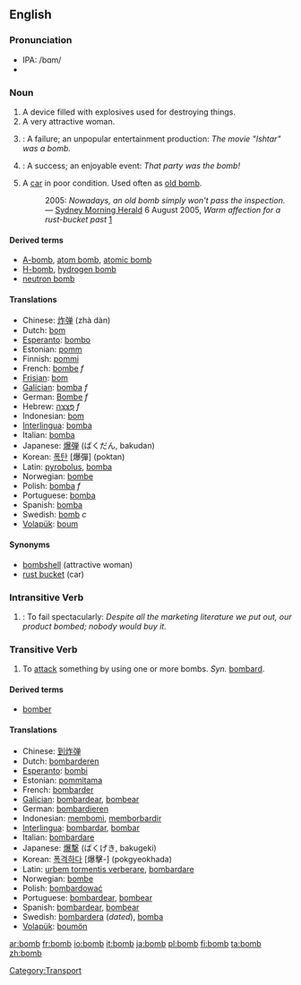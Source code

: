 {{See|Bomb}}
==English==
===Pronunciation===
* IPA: /bɑm/
*{{audio|en-us-bomb.ogg|Audio (US)}}

===Noun===
{{en-noun-reg}}

#A device filled with explosives used for destroying things.
#A very attractive woman.
# {{slang}}: A failure; an unpopular entertainment production: ''The movie "Ishtar" was a bomb.''
# {{slang}}: A success; an enjoyable event: ''That party was the bomb!''
# {{AU}} {{colloquial}} A [[car]] in poor condition.  Used often as [[old bomb]].
#: 2005: ''Nowadays, an old bomb simply won't pass the inspection.'' &mdash; [[w:Sydney Morning Herald|Sydney Morning Herald]] 6 August 2005, ''Warm affection for a rust-bucket past'' [http://www.smh.com.au/news/words/warm-affection-for-a-rustbucket-past/2005/08/04/1123125839592.html]
[[Category:Transport]]

====Derived terms====
*[[A-bomb]], [[atom bomb]], [[atomic bomb]]
*[[H-bomb]], [[hydrogen bomb]]
*[[neutron bomb]]

====Translations====
*Chinese: [[炸弹]] (zhà dàn)
*Dutch: [[bom]]
*[[Esperanto]]: [[bombo]]
*Estonian: [[pomm]]
*Finnish: [[pommi]]
*French: [[bombe]] ''f''
*[[Frisian]]: [[bom]]
*[[Galician]]: [[bomba]] ''f''
*German: [[Bombe]] ''f''
*Hebrew: [[פצצה|פְּצָצָה]] ''f''
*Indonesian: [[bom]]
*[[Interlingua]]: [[bomba]]
*Italian: [[bomba]]
*Japanese: [[爆弾]] (ばくだん, bakudan)
*Korean: [[폭탄]] [爆彈] (poktan)
*Latin: [[pyrobolus]], [[bomba]]
*Norwegian: [[bombe]]
*Polish: [[bomba]] ''f''
*Portuguese: [[bomba]]
*Spanish: [[bomba]]
*Swedish: [[bomb#Swedish|bomb]] ''c''
*[[Volapük]]: [[boum]]

====Synonyms====
* [[bombshell]] (attractive woman)
* [[rust bucket]] (car)

===Intransitive Verb===
{{en-infl-reg-consonant|bomb||}}

# {{slang}}: To fail spectacularly: ''Despite all the marketing literature we put out, our product bombed; nobody would buy it.''

===Transitive Verb===
{{en-infl-reg-consonant|bomb||}}

#To [[attack]] something by using one or more bombs. ''Syn.'' [[bombard]].

====Derived terms====
*[[bomber]]

====Translations====
*Chinese: [[到炸弹]]
*Dutch: [[bombarderen]]
*[[Esperanto]]: [[bombi]]
*Estonian: [[pommitama]]
*French: [[bombarder]]
*[[Galician]]: [[bombardear]], [[bombear]]
*German: [[bombardieren]]
*Indonesian: [[bom|membomi]], [[borbardir|memborbardir]]
*[[Interlingua]]: [[bombardar]], [[bombar]]
*Italian: [[bombardare]]
*Japanese: [[爆撃]] (ばくげき, bakugeki)
*Korean: [[폭격하다]] [爆擊-] (pokgyeokhada)
*Latin: [[urbem tormentis verberare]], [[bombardare]]
*Norwegian: [[bombe]]
*Polish: [[bombardować]]
*Portuguese: [[bombardear]], [[bombear]]
*Spanish: [[bombardear]], [[bombear]]
*Swedish: [[bombardera]] (''dated''), [[bomba]]
*[[Volapük]]: [[boumön]]

[[ar:bomb]]
[[fr:bomb]]
[[io:bomb]]
[[it:bomb]]
[[ja:bomb]]
[[pl:bomb]]
[[fi:bomb]]
[[ta:bomb]]
[[zh:bomb]]